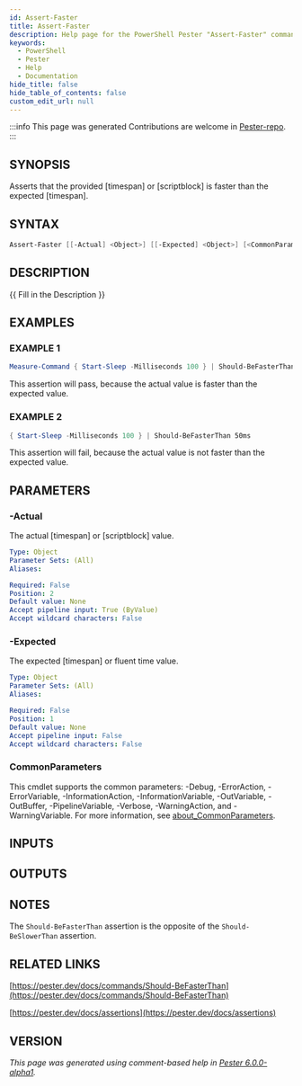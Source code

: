 ```yaml
---
id: Assert-Faster
title: Assert-Faster
description: Help page for the PowerShell Pester "Assert-Faster" command
keywords:
  - PowerShell
  - Pester
  - Help
  - Documentation
hide_title: false
hide_table_of_contents: false
custom_edit_url: null
---
```


:::info This page was generated
Contributions are welcome in [Pester-repo](https://github.com/pester/pester).
:::

## SYNOPSIS

Asserts that the provided [timespan] or [scriptblock] is faster than the expected [timespan].

## SYNTAX

```powershell
Assert-Faster [[-Actual] <Object>] [[-Expected] <Object>] [<CommonParameters>]
```

## DESCRIPTION

\{\{ Fill in the Description \}\}

## EXAMPLES

### EXAMPLE 1

```powershell
Measure-Command { Start-Sleep -Milliseconds 100 } | Should-BeFasterThan 1s
```

This assertion will pass, because the actual value is faster than the expected value.

### EXAMPLE 2

```powershell
{ Start-Sleep -Milliseconds 100 } | Should-BeFasterThan 50ms
```

This assertion will fail, because the actual value is not faster than the expected value.

## PARAMETERS

### -Actual

The actual [timespan] or [scriptblock] value.

```yaml
Type: Object
Parameter Sets: (All)
Aliases:

Required: False
Position: 2
Default value: None
Accept pipeline input: True (ByValue)
Accept wildcard characters: False
```

### -Expected

The expected [timespan] or fluent time value.

```yaml
Type: Object
Parameter Sets: (All)
Aliases:

Required: False
Position: 1
Default value: None
Accept pipeline input: False
Accept wildcard characters: False
```

### CommonParameters

This cmdlet supports the common parameters: -Debug, -ErrorAction, -ErrorVariable, -InformationAction, -InformationVariable, -OutVariable, -OutBuffer, -PipelineVariable, -Verbose, -WarningAction, and -WarningVariable. For more information, see [about_CommonParameters](http://go.microsoft.com/fwlink/?LinkID=113216).

## INPUTS

## OUTPUTS

## NOTES

The `Should-BeFasterThan` assertion is the opposite of the `Should-BeSlowerThan` assertion.

## RELATED LINKS

[https://pester.dev/docs/commands/Should-BeFasterThan](https://pester.dev/docs/commands/Should-BeFasterThan)

[https://pester.dev/docs/assertions](https://pester.dev/docs/assertions)

## VERSION

*This page was generated using comment-based help in [Pester 6.0.0-alpha1](https://github.com/pester/pester).*
